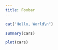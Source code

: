 ```yaml
---
title: Foobar
---
```



```r
cat("Hello, World\n")
```

```r
summary(cars)
```

```r
plot(cars)
```